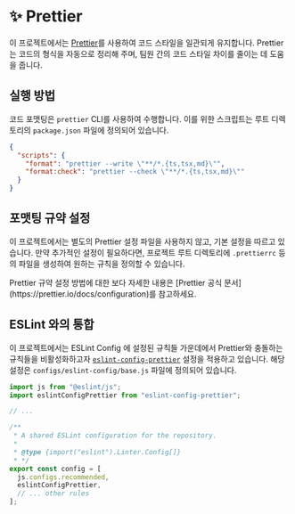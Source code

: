
# ✨ Prettier

이 프로젝트에서는 [Prettier](https://prettier.io/)를 사용하여 코드 스타일을 일관되게 유지합니다.
Prettier는 코드의 형식을 자동으로 정리해 주며, 팀원 간의 코드 스타일 차이를 줄이는 데 도움을 줍니다.

## 실행 방법

코드 포맷팅은 `prettier` CLI를 사용하여 수행합니다.
이를 위한 스크립트는 루트 디렉토리의 `package.json` 파일에 정의되어 있습니다.

```json filename="package.json" {3-4}
{
  "scripts": {
    "format": "prettier --write \"**/*.{ts,tsx,md}\"",
    "format:check": "prettier --check \"**/*.{ts,tsx,md}\""
  }
}
```

## 포맷팅 규약 설정

이 프로젝트에서는 별도의 Prettier 설정 파일을 사용하지 않고, 기본 설정을 따르고 있습니다.
만약 추가적인 설정이 필요하다면, 프로젝트 루트 디렉토리에 `.prettierrc` 등의 파일을 생성하여 원하는 규칙을 정의할 수 있습니다.

<Callout type="info">
  Prettier 규약 설정 방법에 대한 보다 자세한 내용은 [Prettier 공식 문서](https://prettier.io/docs/configuration)를 참고하세요.
</Callout>

## ESLint 와의 통합

이 프로젝트에서는 ESLint Config 에 설정된 규칙들 가운데에서 Prettier와 충돌하는 규칙들을 비활성화하고자 [`eslint-config-prettier`](https://github.com/prettier/eslint-config-prettier) 설정을 적용하고 있습니다.
해당 설정은 `configs/eslint-config/base.js` 파일에 정의되어 있습니다.

```js filename="configs/eslint-config/base.js" {2,13}
import js from "@eslint/js";
import eslintConfigPrettier from "eslint-config-prettier";

// ...

/**
 * A shared ESLint configuration for the repository.
 *
 * @type {import("eslint").Linter.Config[]}
 * */
export const config = [
  js.configs.recommended,
  eslintConfigPrettier,
  // ... other rules
];
```

